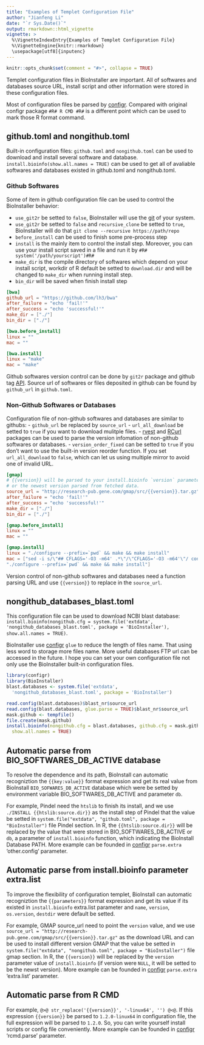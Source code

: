```yaml
---
title: "Examples of Templet Configuration File"
author: "Jianfeng Li"
date: "`r Sys.Date()`"
output: rmarkdown::html_vignette
vignette: >
  %\VignetteIndexEntry{Examples of Templet Configuration File}
  %\VignetteEngine{knitr::rmarkdown}
  \usepackage[utf8]{inputenc}
---
```


```r
knitr::opts_chunk$set(comment = "#>", collapse = TRUE)
```

Templet configuration files in BioInstaller are important. All of softwares and databases source URL, install script and other information were stored in these configuration files. 

Most of configuration files be parsed by [configr](https://github.com/Miachol/configr). Compared with original configr package `#R# R CMD #R#` is a different point which can be used to mark those R format command. 

## github.toml and nongithub.toml

Built-in configuration files: `github.toml` and `nongithub.toml` can be used to download and install several software and database. `install.bioinfo(show.all.names = TRUE)` can be used to get all of avaliable softwares and databases existed in github.toml and nongithub.toml.

### Github Softwares

Some of item in github configuration file can be used to control the BioInstaller behavior:

- `use_git2r` be setted to `false`, BioInstaller will use the [git](https://en.wikipedia.org/wiki/Git) of your system.
- `use_git2r` be setted to `false` and `recursive_clone` be setted to `true`, BioInstaller will do that `git clone --recursive https://path/repo`
- `before_install` can be used to finish some pre-process step
- `install` is the mainly item to control the install step. Moreover, you can use your install script saved in a file and run it by `#R# system('/path/yourscript')#R#`
- `make_dir` is the compile directory of softwares which depend on your install script, workdir of R default be setted to `download.dir` and will be changed to `make_dir` when running install step.
- `bin_dir` will be saved when finish install step

```toml
[bwa]
github_url = "https://github.com/lh3/bwa"
after_failure = "echo 'fail!'"
after_success = "echo 'successful!'"
make_dir = ["./"]
bin_dir = ["./"]

[bwa.before_install]
linux = ""
mac = ""

[bwa.install]
linux = "make"
mac = "make"
```

Github softwares version control can be done by `git2r` package and github tag [API](https://developer.github.com/v3). Source url of softwares or files deposited in github can be found by `github_url` in `github.toml`.

### Non-Github Softwares or Databases

Configuration file of non-github softwares and databases are similar to githubs:
- `github_url` be replaced by `source_url` 
- `url_all_download` be setted to `true` if you want to download mulitple files. 
- [rvest](https://cran.r-project.org/package=rvest) and [RCurl](https://cran.r-project.org/package=RCurl) packages can be used to parse the version infomation of non-github softwares or databases.
- `version_order_fixed` can be setted to `true` if you don't want to use the built-in version reorder function. If you set `url_all_download` to `false`, which can let us using multiple mirror to avoid one of invalid URL.

```toml
[gmap]
# {{version}} will be parsed to your install.bioinfo `version` parameter
# or the newest version parsed from fetched data.
source_url = "http://research-pub.gene.com/gmap/src/{{version}}.tar.gz"
after_failure = "echo 'fail!'"
after_success = "echo 'successful!'"
make_dir = ["./"]
bin_dir = ["./"]

[gmap.before_install]
linux = ""
mac = ""

[gmap.install]
linux = "./configure --prefix=`pwd` && make && make install"
mac = ["sed -i s/\"## CFLAGS='-O3 -m64' .*\"/\"CFLAGS='-O3 -m64'\"/ config.site",
"./configure --prefix=`pwd` && make && make install"]
```

Version control of non-github softwares and databases need a function parsing URL and use `{{version}}` to replace in the `source_url`.

## nongithub_databases_blast.toml

This configuration file can be used to download NCBI blast database: `install.bioinfo(nongithub.cfg = system.file('extdata', 'nongithub_databases_blast.toml', package = 'BioInstaller'), show.all.names = TRUE)`.

BioInstaller use [configr](https://github.com/Miachol/configr) `glue` to reduce the length of files name. That using less word to storage more files name. More useful databases FTP url can be accessed in the future. I hope you can set your own configuration file not only use the BioInstaller built-in configuration files.

```r
library(configr)
library(BioInstaller)
blast.databases <- system.file('extdata', 
  'nongithub_databases_blast.toml', package = 'BioInstaller')

read.config(blast.databases)$blast_nr$source_url
read.config(blast.databases, glue.parse = TRUE)$blast_nr$source_url
mask.github <- tempfile()
file.create(mask.github)
install.bioinfo(nongithub.cfg = blast.databases, github.cfg = mask.github,
  show.all.names = TRUE)
```

## Automatic parse from BIO_SOFTWARES_DB_ACTIVE database
To resolve the dependence and its path, BioInstall can automatic recogniztion the `{{key:value}}` format expression and get its real value from BioInstall `BIO_SOFWARES_DB_ACTIVE` database which were be setted by environment variable BIO_SOFTWARES_DB_ACTIVE and parameter `db`.

For example, Pindel need the `htslib` to finish its install, and we use `./INSTALL {{htslib:source.dir}}` as the install step of Pindel that the value be setted in `system.file("extdata", "github.toml", package = "BioInstaller")` file Pindel section. In R, the `{{htslib:source.dir}}` will be replaced by the value that were stored in BIO_SOFTWARES_DB_ACTIVE or `db`, a parameter of `install.bioinfo` function, which indicating the BioInstall Database PATH. More example can be founded in [configr](https://github.com/Miachol/configr) `parse.extra` 'other.config' parameter.

## Automatic parse from install.bioinfo parameter extra.list
To improve the flexibility of configuration templet, BioInstall can automatic recogniztion the `{{parameters}}` format expression and get its value if its existed in `install.bioinfo` extra.list parameter and `name`, `version`, `os.version`, `destdir` were default be setted.

For example, GMAP source_url need to point the `version` value, and we use `source_url = "http://research-pub.gene.com/gmap/src/{{version}}.tar.gz"` as the download URL and can be used to install different version GMAP that the value be setted in `system.file("extdata", "nongithub.toml", package = "BioInstaller")` file gmap section. In R, the `{{version}}` will be replaced by the `version` parameter value of `install.bioinfo` (if version were `NULL`, it will be setted to be the newst version). More example can be founded in [configr](https://github.com/Miachol/configr) `parse.extra` 'extra.list' parameter.

## Automatic parse from R CMD
For example, `@>@ str_replace('{{version}}', '-linux64', '') @<@`. If this expression `{{version}}` be parsed to `1.2.0-linux64` in configuration file, the full expression will be parsed to `1.2.0`. So, you can write yourself install scripts or config file conveniently. More example can be founded in [configr](https://github.com/Miachol/configr) 'rcmd.parse' parameter.
